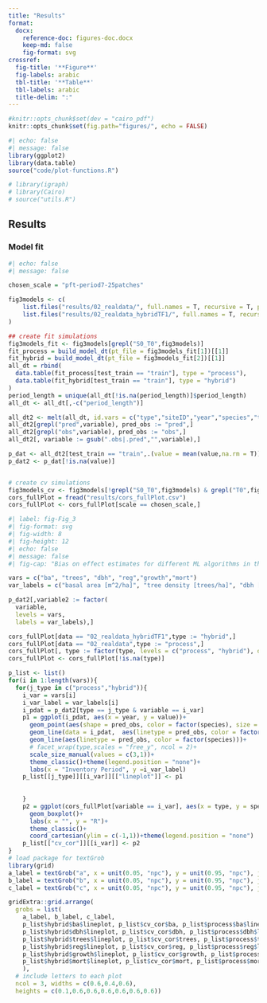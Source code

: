 ```yaml
---
title: "Results"
format: 
  docx:
    reference-doc: figures-doc.docx
    keep-md: false
    fig-format: svg
crossref:
  fig-title: '**Figure**'
  fig-labels: arabic
  tbl-title: '**Table**'
  tbl-labels: arabic
  title-delim: ":"
---
```


```r
#knitr::opts_chunk$set(dev = "cairo_pdf")
knitr::opts_chunk$set(fig.path="figures/", echo = FALSE)
```




```r
#| echo: false
#| message: false
library(ggplot2)
library(data.table)
source("code/plot-functions.R")

# library(igraph)
# library(Cairo)
# source("utils.R")

```

## Results

### Model fit

```r
#| echo: false
#| message: false

chosen_scale = "pft-period7-25patches"

fig3models <- c(
    list.files("results/02_realdata/", full.names = T, recursive = T, pattern = chosen_scale),
    list.files("results/02_realdata_hybridTF1/", full.names = T, recursive = T, pattern = chosen_scale)
)

## create fit simulations
fig3models_fit <- fig3models[grepl("S0_T0",fig3models)]
fit_process = build_model_dt(pt_file = fig3models_fit[1])[[1]]
fit_hybrid = build_model_dt(pt_file = fig3models_fit[2])[[1]]
all_dt = rbind(
  data.table(fit_process[test_train == "train"], type = "process"),
  data.table(fit_hybrid[test_train == "train"], type = "hybrid")
)
period_length = unique(all_dt[!is.na(period_length)]$period_length)
all_dt <- all_dt[,-c("period_length")]

all_dt2 <- melt(all_dt, id.vars = c("type","siteID","year","species","test_train"))
all_dt2[grepl("pred",variable), pred_obs := "pred",]
all_dt2[grepl("obs",variable), pred_obs := "obs",]
all_dt2[, variable := gsub(".obs|.pred","",variable),]

p_dat <- all_dt2[test_train == "train",.(value = mean(value,na.rm = T)), by = .(type,year,species,test_train, pred_obs, variable)]
p_dat2 <- p_dat[!is.na(value)]


# create cv simulations
fig3models_cv <- fig3models[!grepl("S0_T0",fig3models) & grepl("T0",fig3models)]
cors_fullPlot = fread("results/cors_fullPlot.csv")
cors_fullPlot <- cors_fullPlot[scale == chosen_scale,]

```

```r
#| label: fig-Fig_3
#| fig-format: svg
#| fig-width: 8
#| fig-height: 12
#| echo: false
#| message: false
#| fig-cap: "Bias on effect estimates for different ML algorithms in three different simulated causal simulations (a and b). Sample sizes are so large that stochastic effects can be excluded (1000 observations and 500 repetitions). Effects of the ML models were inferred using average conditional effects. Row a) shows results for simulations with uncorrelated predictors with effect sizes ($\\beta_1$=1.0,  $\\beta_2$=0.0, and $\\beta_3$=1.0). Row b) shows the results for simulations with X~1~ and X~2~ being strongly correlated (Pearson correlation factor = 0.9) but only X~1~ affects y."

vars = c("ba", "trees", "dbh", "reg","growth","mort")
var_labels = c("basal area [m^2/ha]", "tree density [trees/ha]", "dbh [cm]", "regeneration density [trees/ha]", "growth [m^3/ha/yr]", "mortality [m3/ha/yr]")

p_dat2[,variable2 := factor(
  variable, 
  levels = vars,
  labels = var_labels),]

cors_fullPlot[data == "02_realdata_hybridTF1",type := "hybrid",]
cors_fullPlot[data == "02_realdata",type := "process",]
cors_fullPlot[, type := factor(type, levels = c("process", "hybrid"), ordered = T),]
cors_fullPlot <- cors_fullPlot[!is.na(type)]

p_list <- list()
for(i in 1:length(vars)){
  for(j_type in c("process","hybrid")){
    i_var = vars[i]
    i_var_label = var_labels[i]
    i_pdat = p_dat2[type == j_type & variable == i_var]
    p1 = ggplot(i_pdat, aes(x = year, y = value))+
      geom_point(aes(shape = pred_obs, color = factor(species), size = pred_obs), alpha = 0.5)+
      geom_line(data = i_pdat,  aes(linetype = pred_obs, color = factor(species)))+
      geom_line(aes(linetype = pred_obs, color = factor(species)))+
      # facet_wrap(type,scales = "free_y", ncol = 2)+
      scale_size_manual(values = c(3,1))+
      theme_classic()+theme(legend.position = "none")+
      labs(x = "Inventory Period", y =i_var_label)
    p_list[[j_type]][[i_var]][["lineplot"]] <- p1
    
      
    }
    p2 = ggplot(cors_fullPlot[variable == i_var], aes(x = type, y = spearmans_r))+
      geom_boxplot()+
      labs(x = "", y = "R")+
      theme_classic()+
      coord_cartesian(ylim = c(-1,1))+theme(legend.position = "none")
    p_list[["cv_cor"]][[i_var]] <- p2
}
# load package for textGrob
library(grid)
a_label = textGrob("a", x = unit(0.05, "npc"), y = unit(0.95, "npc"), just = c("left", "top"), gp = gpar(fontsize = 16, fontface = "bold"))
b_label = textGrob("b", x = unit(0.05, "npc"), y = unit(0.95, "npc"), just = c("left", "top"), gp = gpar(fontsize = 16, fontface = "bold"))
c_label = textGrob("c", x = unit(0.05, "npc"), y = unit(0.95, "npc"), just = c("left", "top"), gp = gpar(fontsize = 16, fontface = "bold"))

gridExtra::grid.arrange(
  grobs = list(
    a_label, b_label, c_label,
    p_list$hybrid$ba$lineplot, p_list$cv_cor$ba, p_list$process$ba$lineplot,
    p_list$hybrid$dbh$lineplot, p_list$cv_cor$dbh, p_list$process$dbh$lineplot,
    p_list$hybrid$trees$lineplot, p_list$cv_cor$trees, p_list$process$trees$lineplot,
    p_list$hybrid$reg$lineplot, p_list$cv_cor$reg, p_list$process$reg$lineplot,
    p_list$hybrid$growth$lineplot, p_list$cv_cor$growth, p_list$process$growth$lineplot,
    p_list$hybrid$mort$lineplot, p_list$cv_cor$mort, p_list$process$mort$lineplot
    ), 
  # include letters to each plot
  ncol = 3, widths = c(0.6,0.4,0.6), 
  heights = c(0.1,0.6,0.6,0.6,0.6,0.6,0.6))

```
